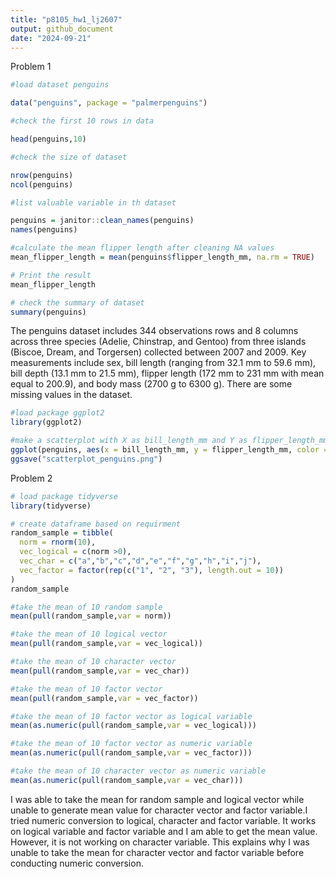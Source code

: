 ```yaml
---
title: "p8105_hw1_lj2607"
output: github_document
date: "2024-09-21"
---
```


Problem 1

```r
#load dataset penguins

data("penguins", package = "palmerpenguins")
```

```r
#check the first 10 rows in data

head(penguins,10)
```


```r
#check the size of dataset

nrow(penguins)
ncol(penguins)
```

```r
#list valuable variable in th dataset

penguins = janitor::clean_names(penguins)
names(penguins)

```

```r
#calculate the mean flipper length after cleaning NA values
mean_flipper_length = mean(penguins$flipper_length_mm, na.rm = TRUE)

# Print the result
mean_flipper_length
```

```r
# check the summary of dataset
summary(penguins)
```

The penguins dataset includes 344 observations rows and 8 columns across 
three species (Adelie, Chinstrap, and Gentoo) from three islands 
(Biscoe, Dream, and Torgersen) collected between 2007 and 2009. 
Key measurements include sex, bill length (ranging from 32.1 mm to 59.6 mm),
bill depth (13.1 mm to 21.5 mm), flipper length (172 mm to 231 mm with mean equal to 200.9), 
and body mass (2700 g to 6300 g). There are some missing values in the dataset.

```r
#load package ggplot2
library(ggplot2)

#make a scatterplot with X as bill_length_mm and Y as flipper_length_mm and color points using Species variable
ggplot(penguins, aes(x = bill_length_mm, y = flipper_length_mm, color = species)) + geom_point()
ggsave("scatterplot_penguins.png")
```

Problem 2

```r
# load package tidyverse
library(tidyverse)

# create dataframe based on requirment
random_sample = tibble(
  norm = rnorm(10),
  vec_logical = c(norm >0),
  vec_char = c("a","b","c","d","e","f","g","h","i","j"),
  vec_factor = factor(rep(c("1", "2", "3"), length.out = 10))
)
random_sample
```

```r
#take the mean of 10 random sample
mean(pull(random_sample,var = norm))
```

```r
#take the mean of 10 logical vector
mean(pull(random_sample,var = vec_logical))
```

```r
#take the mean of 10 character vector
mean(pull(random_sample,var = vec_char))
```

```r
#take the mean of 10 factor vector
mean(pull(random_sample,var = vec_factor))
```

```r
#take the mean of 10 factor vector as logical variable
mean(as.numeric(pull(random_sample,var = vec_logical)))

#take the mean of 10 factor vector as numeric variable
mean(as.numeric(pull(random_sample,var = vec_factor)))

#take the mean of 10 character vector as numeric variable
mean(as.numeric(pull(random_sample,var = vec_char)))
```

I was able to take the mean for random sample and logical vector while unable 
to generate mean value for character vector and factor variable.I tried numeric 
conversion to logical, character and factor variable. It works on logical variable
and factor variable and I am able to get the mean value. However, it is not working
on character variable. This explains why I was unable to take the mean for character
vector and factor variable before conducting numeric conversion.